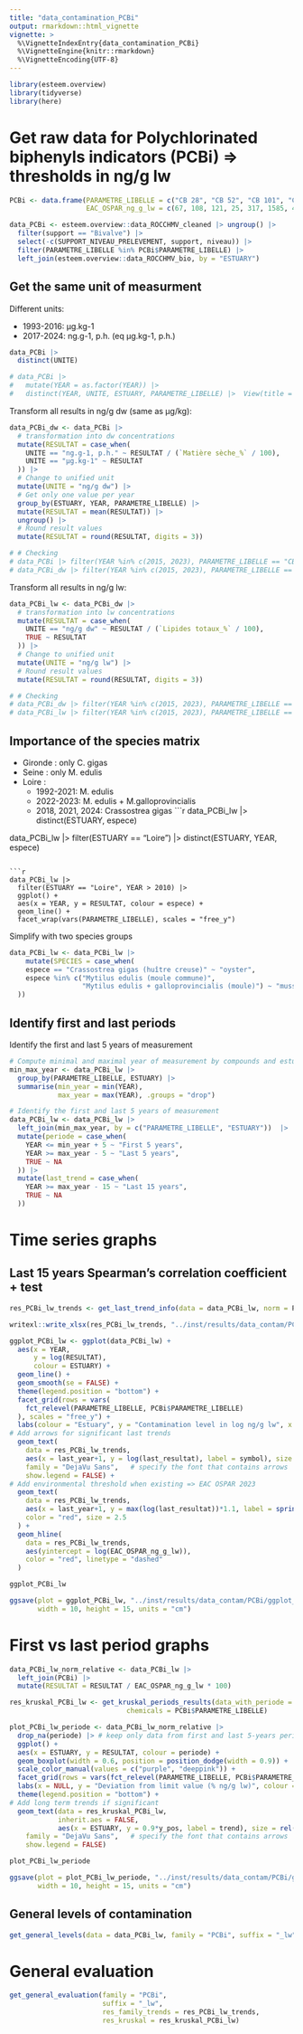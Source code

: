```yaml
---
title: "data_contamination_PCBi"
output: rmarkdown::html_vignette
vignette: >
  %\VignetteIndexEntry{data_contamination_PCBi}
  %\VignetteEngine{knitr::rmarkdown}
  %\VignetteEncoding{UTF-8}
---
```


```r
library(esteem.overview)
library(tidyverse)
library(here)
```

# Get raw data for Polychlorinated biphenyls indicators (PCBi) => thresholds in ng/g lw
```r
PCBi <- data.frame(PARAMETRE_LIBELLE = c("CB 28", "CB 52", "CB 101", "CB 118", "CB 138", "CB 153", "CB 180"),
                   EAC_OSPAR_ng_g_lw = c(67, 108, 121, 25, 317, 1585, 469))

data_PCBi <- esteem.overview::data_ROCCHMV_cleaned |> ungroup() |> 
  filter(support == "Bivalve") |> 
  select(-c(SUPPORT_NIVEAU_PRELEVEMENT, support, niveau)) |> 
  filter(PARAMETRE_LIBELLE %in% PCBi$PARAMETRE_LIBELLE) |> 
  left_join(esteem.overview::data_ROCCHMV_bio, by = "ESTUARY")
```

## Get the same unit of measurment

Different units:

- 1993-2016: µg.kg-1				
- 2017-2024: ng.g-1, p.h. (eq µg.kg-1, p.h.)
```r
data_PCBi |> 
  distinct(UNITE)

# data_PCBi |> 
#   mutate(YEAR = as.factor(YEAR)) |> 
#   distinct(YEAR, UNITE, ESTUARY, PARAMETRE_LIBELLE) |>  View(title = "PCBi units")
```

Transform all results in ng/g dw (same as µg/kg):
```r
data_PCBi_dw <- data_PCBi |>
  # transformation into dw concentrations
  mutate(RESULTAT = case_when(
    UNITE == "ng.g-1, p.h." ~ RESULTAT / (`Matière sèche_%` / 100),
    UNITE == "µg.kg-1" ~ RESULTAT
  )) |>  
  # Change to unified unit
  mutate(UNITE = "ng/g dw") |> 
  # Get only one value per year
  group_by(ESTUARY, YEAR, PARAMETRE_LIBELLE) |>
  mutate(RESULTAT = mean(RESULTAT)) |> 
  ungroup() |> 
  # Round result values
  mutate(RESULTAT = round(RESULTAT, digits = 3))

# # Checking
# data_PCBi |> filter(YEAR %in% c(2015, 2023), PARAMETRE_LIBELLE == "CB 153")
# data_PCBi_dw |> filter(YEAR %in% c(2015, 2023), PARAMETRE_LIBELLE == "CB 153")
```

Transform all results in ng/g lw:
```r
data_PCBi_lw <- data_PCBi_dw |> 
  # transformation into lw concentrations
  mutate(RESULTAT = case_when(
    UNITE == "ng/g dw" ~ RESULTAT / (`Lipides totaux_%` / 100),
    TRUE ~ RESULTAT
  )) |>  
  # Change to unified unit
  mutate(UNITE = "ng/g lw") |> 
  # Round result values
  mutate(RESULTAT = round(RESULTAT, digits = 3))

# # Checking
# data_PCBi_dw |> filter(YEAR %in% c(2015, 2023), PARAMETRE_LIBELLE == "CB 153")
# data_PCBi_lw |> filter(YEAR %in% c(2015, 2023), PARAMETRE_LIBELLE == "CB 153")
```

## Importance of the species matrix

- Gironde : only C. gigas
- Seine : only M. edulis
- Loire : 
  - 1992-2021: M. edulis
  - 2022-2023: M. edulis + M.galloprovincialis
  - 2018, 2021, 2024: Crassostrea gigas
```r
data_PCBi_lw |> 
  distinct(ESTUARY, espece)

data_PCBi_lw |> 
  filter(ESTUARY == "Loire") |> 
  distinct(ESTUARY, YEAR, espece)
```

```r
data_PCBi_lw |> 
  filter(ESTUARY == "Loire", YEAR > 2010) |>
  ggplot() +
  aes(x = YEAR, y = RESULTAT, colour = espece) +
  geom_line() +
  facet_wrap(vars(PARAMETRE_LIBELLE), scales = "free_y")
```

Simplify with two species groups
```r
data_PCBi_lw <- data_PCBi_lw |> 
    mutate(SPECIES = case_when(
    espece == "Crassostrea gigas (huître creuse)" ~ "oyster",
    espece %in% c("Mytilus edulis (moule commune)",
                  "Mytilus edulis + galloprovincialis (moule)") ~ "mussel"
  ))
```

## Identify first and last periods

Identify the first and last 5 years of measurement
```r
# Compute minimal and maximal year of measurement by compounds and estuary
min_max_year <- data_PCBi_lw |> 
  group_by(PARAMETRE_LIBELLE, ESTUARY) |> 
  summarise(min_year = min(YEAR),
            max_year = max(YEAR), .groups = "drop")

# Identify the first and last 5 years of measurement
data_PCBi_lw <- data_PCBi_lw |> 
  left_join(min_max_year, by = c("PARAMETRE_LIBELLE", "ESTUARY"))  |> 
  mutate(periode = case_when(
    YEAR <= min_year + 5 ~ "First 5 years",
    YEAR >= max_year - 5 ~ "Last 5 years",
    TRUE ~ NA
  )) |> 
  mutate(last_trend = case_when(
    YEAR >= max_year - 15 ~ "Last 15 years",
    TRUE ~ NA
  ))
```

# Time series graphs

## Last 15 years Spearman's correlation coefficient + test
```r
res_PCBi_lw_trends <- get_last_trend_info(data = data_PCBi_lw, norm = PCBi)

writexl::write_xlsx(res_PCBi_lw_trends, "../inst/results/data_contam/PCBi/recent_trends_PCBi_ng_lw.xlsx")
```

```r
ggplot_PCBi_lw <- ggplot(data_PCBi_lw) +
  aes(x = YEAR,
      y = log(RESULTAT),
      colour = ESTUARY) +
  geom_line() +
  geom_smooth(se = FALSE) +
  theme(legend.position = "bottom") +
  facet_grid(rows = vars(
    fct_relevel(PARAMETRE_LIBELLE, PCBi$PARAMETRE_LIBELLE)
  ), scales = "free_y") +
  labs(colour = "Estuary", y = "Contamination level in log ng/g lw", x = NULL) +
# Add arrows for significant last trends
  geom_text(
    data = res_PCBi_lw_trends,
    aes(x = last_year+1, y = log(last_resultat), label = symbol), size = rel(6),
    family = "DejaVu Sans",   # specify the font that contains arrows
    show.legend = FALSE) +
# Add environmental threshold when existing => EAC OSPAR 2023
  geom_text(
    data = res_PCBi_lw_trends,  
    aes(x = last_year+1, y = max(log(last_resultat))*1.1, label = sprintf("%.2f", log(EAC_OSPAR_ng_g_lw))),
    color = "red", size = 2.5
  ) +
  geom_hline(
    data = res_PCBi_lw_trends,
    aes(yintercept = log(EAC_OSPAR_ng_g_lw)),
    color = "red", linetype = "dashed"
  )

ggplot_PCBi_lw

ggsave(plot = ggplot_PCBi_lw, "../inst/results/data_contam/PCBi/ggplot_PCBi_lw_time_series.jpg",
       width = 10, height = 15, units = "cm")
```

# First vs last period graphs
```r
data_PCBi_lw_norm_relative <- data_PCBi_lw |> 
  left_join(PCBi) |> 
  mutate(RESULTAT = RESULTAT / EAC_OSPAR_ng_g_lw * 100)

res_kruskal_PCBi_lw <- get_kruskal_periods_results(data_with_periode = data_PCBi_lw_norm_relative, 
                             chemicals = PCBi$PARAMETRE_LIBELLE)
```

```r
plot_PCBi_lw_periode <- data_PCBi_lw_norm_relative |> 
  drop_na(periode) |> # keep only data from first and last 5-years periods
  ggplot() +
  aes(x = ESTUARY, y = RESULTAT, colour = periode) +
  geom_boxplot(width = 0.6, position = position_dodge(width = 0.9)) +
  scale_color_manual(values = c("purple", "deeppink")) +
  facet_grid(rows = vars(fct_relevel(PARAMETRE_LIBELLE, PCBi$PARAMETRE_LIBELLE)), scales = "free_y") +
  labs(x = NULL, y = "Deviation from limit value (% ng/g lw)", colour = "Period") +
  theme(legend.position = "bottom") +
# Add long term trends if significant
  geom_text(data = res_kruskal_PCBi_lw, 
            inherit.aes = FALSE, 
            aes(x = ESTUARY, y = 0.9*y_pos, label = trend), size = rel(6),
    family = "DejaVu Sans",   # specify the font that contains arrows
    show.legend = FALSE)

plot_PCBi_lw_periode

ggsave(plot = plot_PCBi_lw_periode, "../inst/results/data_contam/PCBi/ggplot_PCBi_lw_periods.jpg", 
       width = 10, height = 15, units = "cm")
```

## General levels of contamination
```r
get_general_levels(data = data_PCBi_lw, family = "PCBi", suffix = "_lw")
```


# General evaluation
```r
get_general_evaluation(family = "PCBi",
                       suffix = "_lw",
                       res_family_trends = res_PCBi_lw_trends,
                       res_kruskal = res_kruskal_PCBi_lw)
```


